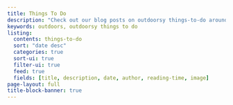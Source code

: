 ```yaml
---
title: Things To Do
description: "Check out our blog posts on outdoorsy things-to-do around the world."
keywords: outdoors, outdoorsy things to do
listing:
  contents: things-to-do
  sort: "date desc"
  categories: true
  sort-ui: true
  filter-ui: true
  feed: true
  fields: [title, description, date, author, reading-time, image]
page-layout: full
title-block-banner: true
---
```

